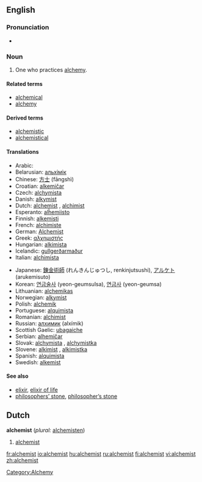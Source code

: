 ==English==

===Pronunciation===
*{{audio|en-us-alchemist.ogg|Audio (US)}}

===Noun===
{{en-noun}}

# One who practices [[alchemy]].

====Related terms====
*[[alchemical]]
*[[alchemy]]

====Derived terms====
*[[alchemistic]]
*[[alchemistical]]

====Translations====
{{trans-top|one who practices alchemy}}
*Arabic: {{ARchar|[[الخيميائي]]}} {{m}}
*Belarusian: [[альхімік]] {{m}}
*Chinese: [[方士]] (fāngshì)
*Croatian: [[alkemičar]] {{m}}
*Czech: [[alchymista]] {{m}}
*Danish: [[alkymist]] {{c}}
*Dutch: [[#Dutch|alchemist]] {{c}}, [[alchimist]] {{c}}
*Esperanto: [[alĥemiisto]]
*Finnish: [[alkemisti]]
*French: [[alchimiste]] {{m}}
*German: [[Alchemist]] {{m}}
*Greek: [[αλχημιστής]] {{m}}
*Hungarian: [[alkimista]]
*Icelandic: [[gullgerðarmaður]] {{m}}
*Italian: [[alchimista]] {{m}}
{{trans-mid}}
*Japanese: [[錬金術師]] (れんきんじゅつし, renkinjutsushi), [[アルケト]] (arukemisuto)
*Korean: [[연금술사 ]] (yeon-geumsulsa), [[연금사]] (yeon-geumsa)
*Lithuanian: [[alchemikas]] {{g|Lithuanian}}
*Norwegian: [[alkymist]] {{c}}
*Polish: [[alchemik]] {{m}}
*Portuguese: [[alquimista]] {{m}}
*Romanian: [[alchimist]] {{m}}
*Russian: [[алхимик]] (alxímik) {{m}}
*Scottish Gaelic: [[ubagaiche]] {{m}}
*Serbian: [[alhemičar]] {{m}}
*Slovak: [[alchymista#Slovak|alchymista]] {{m}}, [[alchymistka#Slovak|alchymistka]] {{f}}
*Slovene: [[alkimist]] {{m}}, [[alkimistka]] {{f}}
*Spanish: [[alquimista]] {{m}}
*Swedish: [[alkemist]] {{c}}
{{trans-bottom}}

====See also====
*[[elixir]], [[elixir of life]]
*[[philosophers' stone|philosophers’ stone]], [[philosopher's stone|philosopher’s stone]]

== Dutch ==
'''alchemist''' {{c}} (''plural:'' [[alchemisten]])
# [[#English|alchemist]]

[[Category:Alchemy]]

[[fr:alchemist]]
[[io:alchemist]]
[[hu:alchemist]]
[[ru:alchemist]]
[[fi:alchemist]]
[[vi:alchemist]]
[[zh:alchemist]]